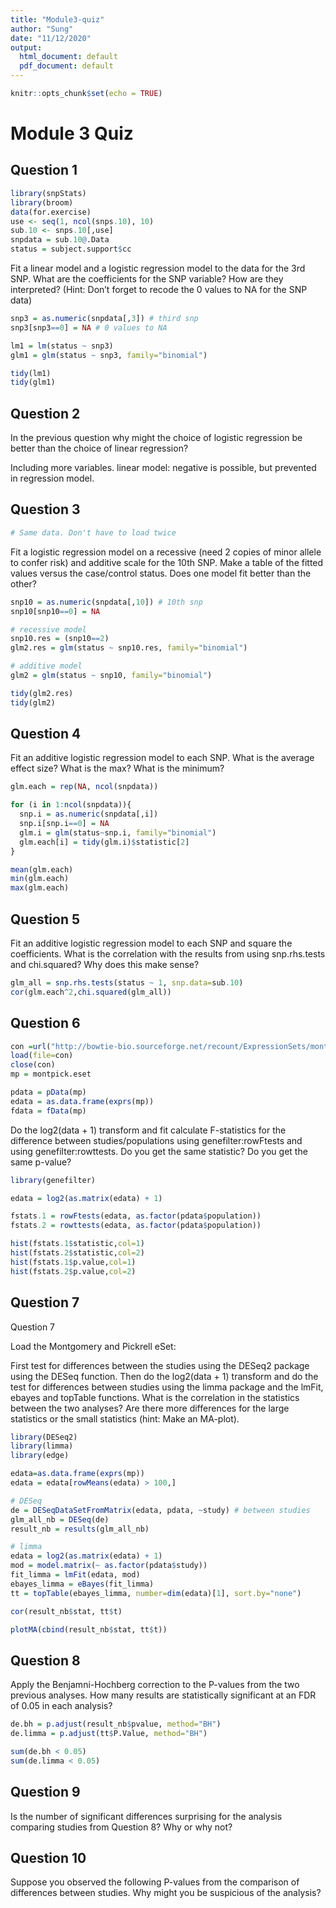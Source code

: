 ```yaml
---
title: "Module3-quiz"
author: "Sung"
date: "11/12/2020"
output:
  html_document: default
  pdf_document: default
---
```


```r
knitr::opts_chunk$set(echo = TRUE)
```

# Module 3 Quiz

## Question 1

```r
library(snpStats)
library(broom)
data(for.exercise)
use <- seq(1, ncol(snps.10), 10)
sub.10 <- snps.10[,use]
snpdata = sub.10@.Data
status = subject.support$cc
```

Fit a linear model and a logistic regression model to the data for the 3rd SNP. What are the coefficients for the SNP variable? How are they interpreted? (Hint: Don't forget to recode the 0 values to NA for the SNP data)

```r
snp3 = as.numeric(snpdata[,3]) # third snp
snp3[snp3==0] = NA # 0 values to NA

lm1 = lm(status ~ snp3)
glm1 = glm(status ~ snp3, family="binomial")

tidy(lm1)
tidy(glm1)
```

## Question 2

In the previous question why might the choice of logistic regression be better than the choice of linear regression?

Including more variables. linear model: negative is possible, but prevented in regression model. 

## Question 3

```r
# Same data. Don't have to load twice
```

Fit a logistic regression model on a recessive (need 2 copies of minor allele to confer risk) and additive scale for the 10th SNP. Make a table of the fitted values versus the case/control status. Does one model fit better than the other?

```r
snp10 = as.numeric(snpdata[,10]) # 10th snp
snp10[snp10==0] = NA

# recessive model
snp10.res = (snp10==2)
glm2.res = glm(status ~ snp10.res, family="binomial")

# additive model
glm2 = glm(status ~ snp10, family="binomial")

tidy(glm2.res)
tidy(glm2)
```

## Question 4

Fit an additive logistic regression model to each SNP. What is the average effect size? What is the max? What is the minimum?
```r
glm.each = rep(NA, ncol(snpdata))

for (i in 1:ncol(snpdata)){
  snp.i = as.numeric(snpdata[,i])
  snp.i[snp.i==0] = NA
  glm.i = glm(status~snp.i, family="binomial")
  glm.each[i] = tidy(glm.i)$statistic[2]
}

mean(glm.each)
min(glm.each)
max(glm.each)
```

## Question 5

Fit an additive logistic regression model to each SNP and square the coefficients. What is the correlation with the results from using snp.rhs.tests and chi.squared? Why does this make sense?

```r
glm_all = snp.rhs.tests(status ~ 1, snp.data=sub.10)
cor(glm.each^2,chi.squared(glm_all))
```

## Question 6

```r
con =url("http://bowtie-bio.sourceforge.net/recount/ExpressionSets/montpick_eset.RData")
load(file=con)
close(con)
mp = montpick.eset

pdata = pData(mp)
edata = as.data.frame(exprs(mp))
fdata = fData(mp)
```

Do the log2(data + 1) transform and fit calculate F-statistics for the difference between studies/populations using genefilter:rowFtests and using genefilter:rowttests. Do you get the same statistic? Do you get the same p-value?

```r
library(genefilter)

edata = log2(as.matrix(edata) + 1)

fstats.1 = rowFtests(edata, as.factor(pdata$population))
fstats.2 = rowttests(edata, as.factor(pdata$population))

hist(fstats.1$statistic,col=1)
hist(fstats.2$statistic,col=2)
hist(fstats.1$p.value,col=1)
hist(fstats.2$p.value,col=2)
```

## Question 7

Question 7

Load the Montgomery and Pickrell eSet:

First test for differences between the studies using the DESeq2 package using the DESeq function. Then do the log2(data + 1) transform and do the test for differences between studies using the limma package and the lmFit, ebayes and topTable functions. What is the correlation in the statistics between the two analyses? Are there more differences for the large statistics or the small statistics (hint: Make an MA-plot).

```r
library(DESeq2)
library(limma)
library(edge)

edata=as.data.frame(exprs(mp))
edata = edata[rowMeans(edata) > 100,]

# DESeq
de = DESeqDataSetFromMatrix(edata, pdata, ~study) # between studies
glm_all_nb = DESeq(de)
result_nb = results(glm_all_nb)

# limma
edata = log2(as.matrix(edata) + 1)
mod = model.matrix(~ as.factor(pdata$study))
fit_limma = lmFit(edata, mod)
ebayes_limma = eBayes(fit_limma)
tt = topTable(ebayes_limma, number=dim(edata)[1], sort.by="none")

cor(result_nb$stat, tt$t)

plotMA(cbind(result_nb$stat, tt$t))
```

## Question 8

Apply the Benjamni-Hochberg correction to the P-values from the two previous analyses. How many results are statistically significant at an FDR of 0.05 in each analysis? 

```r
de.bh = p.adjust(result_nb$pvalue, method="BH")
de.limma = p.adjust(tt$P.Value, method="BH")

sum(de.bh < 0.05)
sum(de.limma < 0.05)
```
## Question 9

Is the number of significant differences surprising for the analysis comparing studies from Question 8? Why or why not? 

## Question 10

Suppose you observed the following P-values from the comparison of differences between studies. Why might you be suspicious of the analysis? 
